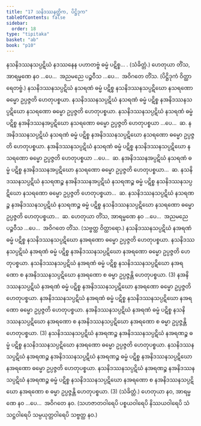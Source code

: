 ```yaml
---
title: "17 သနိဒဿနတ္တိက, ပိဋ္ဌိဒုက"
tableOfContents: false
sidebar:
  order: 18
type: "tipitaka"
basket: "ab"
book: "p10"
---
```



<DynamicBreadcrumb />

<Division number="90" book="p10" e="ch" v="40" p="136">

<Paragraph number="198" book="p10">
နသနိဒဿနသပ္ပဋိဃံ နဒဿနေန ပဟာတဗ္ဗံ ဓမ္မံ ပဋိစ္စ… . (သံခိတ္တံ.)
</Paragraph>

<Paragraph number="199" book="p10">
ဟေတုယာ တိံသ, အာရမ္မဏေ နဝ …ပေ…  အညမညေ ပဉ္စဝီသ …ပေ…  အဝိဂတေ တိံသ. (ပိဋ္ဌိဒုကံ ဝိတ္ထာရေတဗ္ဗံ.)
</Paragraph>

</Division>
<Division number="91" book="p10" e="ch" v="40" p="136">

<Paragraph number="200" book="p10">
နသနိဒဿနသပ္ပဋိဃံ နသရဏံ ဓမ္မံ ပဋိစ္စ နသနိဒဿနသပ္ပဋိဃော နသရဏော ဓမ္မော ဥပ္ပဇ္ဇတိ ဟေတုပစ္စယာ. နသနိဒဿနသပ္ပဋိဃံ နသရဏံ ဓမ္မံ ပဋိစ္စ နအနိဒဿနသပ္ပဋိဃော နသရဏော ဓမ္မော ဥပ္ပဇ္ဇတိ ဟေတုပစ္စယာ. နသနိဒဿနသပ္ပဋိဃံ နသရဏံ ဓမ္မံ ပဋိစ္စ နအနိဒဿနအပ္ပဋိဃော နသရဏော ဓမ္မော ဥပ္ပဇ္ဇတိ ဟေတုပစ္စယာ …ပေ…  ဆ.
</Paragraph>

<Paragraph number="201" book="p10">
နအနိဒဿနသပ္ပဋိဃံ နသရဏံ ဓမ္မံ ပဋိစ္စ နအနိဒဿနသပ္ပဋိဃော နသရဏော ဓမ္မော ဥပ္ပဇ္ဇတိ ဟေတုပစ္စယာ. နအနိဒဿနသပ္ပဋိဃံ နသရဏံ ဓမ္မံ ပဋိစ္စ နသနိဒဿနသပ္ပဋိဃော နသရဏော ဓမ္မော ဥပ္ပဇ္ဇတိ ဟေတုပစ္စယာ …ပေ…  ဆ.
</Paragraph>

<Paragraph number="202" book="p10">
နအနိဒဿနအပ္ပဋိဃံ နသရဏံ ဓမ္မံ ပဋိစ္စ နအနိဒဿနအပ္ပဋိဃော နသရဏော ဓမ္မော ဥပ္ပဇ္ဇတိ ဟေတုပစ္စယာ…  ဆ.
</Paragraph>

<Paragraph number="203" book="p10">
နသနိဒဿနသပ္ပဋိဃံ နသရဏဉ္စ နအနိဒဿနအပ္ပဋိဃံ နသရဏဉ္စ ဓမ္မံ ပဋိစ္စ နသနိဒဿနသပ္ပဋိဃော နသရဏော ဓမ္မော ဥပ္ပဇ္ဇတိ ဟေတုပစ္စယာ…  ဆ.
</Paragraph>

<Paragraph number="204" book="p10">
နသနိဒဿနသပ္ပဋိဃံ နသရဏဉ္စ နအနိဒဿနသပ္ပဋိဃံ နသရဏဉ္စ ဓမ္မံ ပဋိစ္စ နသနိဒဿနသပ္ပဋိဃော နသရဏော ဓမ္မော ဥပ္ပဇ္ဇတိ ဟေတုပစ္စယာ…  ဆ.
</Paragraph>

<Paragraph number="205" book="p10">
ဟေတုယာ တိံသ, အာရမ္မဏေ နဝ …ပေ…  အညမညေ ပဉ္စဝီသ …ပေ…  အဝိဂတေ တိံသ. (သဗ္ဗတ္ထ ဝိတ္ထာရော.)
</Paragraph>

</Division>
<Division number="92" book="p10" e="ch" v="40" p="137">

<Paragraph number="206" book="p10">
နသနိဒဿနသပ္ပဋိဃံ နအရဏံ ဓမ္မံ ပဋိစ္စ နသနိဒဿနသပ္ပဋိဃော နအရဏော ဓမ္မော ဥပ္ပဇ္ဇတိ ဟေတုပစ္စယာ. နသနိဒဿနသပ္ပဋိဃံ နအရဏံ ဓမ္မံ ပဋိစ္စ နအနိဒဿနသပ္ပဋိဃော နအရဏော ဓမ္မော ဥပ္ပဇ္ဇတိ ဟေတုပစ္စယာ. နသနိဒဿနသပ္ပဋိဃံ နအရဏံ ဓမ္မံ ပဋိစ္စ နသနိဒဿနသပ္ပဋိဃော နအရဏော စ နအနိဒဿနသပ္ပဋိဃော နအရဏော စ ဓမ္မာ ဥပ္ပဇ္ဇန္တိ ဟေတုပစ္စယာ. (3)
</Paragraph>

</Division>
<Division number="93" book="p10" e="ch" v="40" p="137">

<Paragraph number="207" book="p10">
နအနိဒဿနသပ္ပဋိဃံ နအရဏံ ဓမ္မံ ပဋိစ္စ နအနိဒဿနသပ္ပဋိဃော နအရဏော ဓမ္မော ဥပ္ပဇ္ဇတိ ဟေတုပစ္စယာ. နအနိဒဿနသပ္ပဋိဃံ နအရဏံ ဓမ္မံ ပဋိစ္စ နသနိဒဿနသပ္ပဋိဃော နအရဏော ဓမ္မော ဥပ္ပဇ္ဇတိ ဟေတုပစ္စယာ. နအနိဒဿနသပ္ပဋိဃံ နအရဏံ ဓမ္မံ ပဋိစ္စ နသနိဒဿနသပ္ပဋိဃော နအရဏော စ နအနိဒဿနသပ္ပဋိဃော နအရဏော စ ဓမ္မာ ဥပ္ပဇ္ဇန္တိ ဟေတုပစ္စယာ. (3)
</Paragraph>

</Division>
<Division number="94" book="p10" e="ch" v="40" p="138">

<Paragraph number="208" book="p10">
နသနိဒဿနသပ္ပဋိဃံ နအရဏဉ္စ နအနိဒဿနသပ္ပဋိဃံ နအရဏဉ္စ ဓမ္မံ ပဋိစ္စ နသနိဒဿနသပ္ပဋိဃော နအရဏော ဓမ္မော ဥပ္ပဇ္ဇတိ ဟေတုပစ္စယာ. နသနိဒဿနသပ္ပဋိဃံ နအရဏဉ္စ နအနိဒဿနသပ္ပဋိဃံ နအရဏဉ္စ ဓမ္မံ ပဋိစ္စ နအနိဒဿနသပ္ပဋိဃော နအရဏော ဓမ္မော ဥပ္ပဇ္ဇတိ ဟေတုပစ္စယာ. နသနိဒဿနသပ္ပဋိဃံ နအရဏဉ္စ နအနိဒဿနသပ္ပဋိဃံ နအရဏဉ္စ ဓမ္မံ ပဋိစ္စ နသနိဒဿနသပ္ပဋိဃော နအရဏော စ နအနိဒဿနသပ္ပဋိဃော နအရဏော စ ဓမ္မာ ဥပ္ပဇ္ဇန္တိ ဟေတုပစ္စယာ. (3) (သံခိတ္တံ.)
</Paragraph>

<Paragraph number="209" book="p10">
ဟေတုယာ နဝ, အာရမ္မဏေ နဝ …ပေ…  အဝိဂတေ နဝ. (သဟဇာတဝါရေပိ ပစ္စယဝါရေပိ နိဿယဝါရေပိ သံသဋ္ဌဝါရေပိ သမ္ပယုတ္တဝါရေပိ သဗ္ဗတ္ထ နဝ.)
</Paragraph>
</Division>